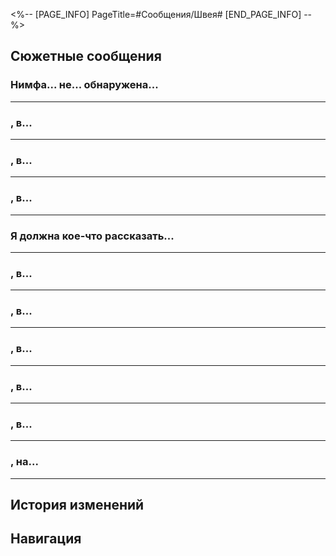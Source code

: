<%-- [PAGE_INFO]
PageTitle=#Сообщения/Швея#
[END_PAGE_INFO] --%>
{{Сообщение Инфобокс
|id          = 193
|Изображение = НИП Швея Иконка.png
|Тип         = НИП
|Отправитель = Швея
|ПодписьСоо  = 
|Фракция     = Другие
}}

==Сюжетные сообщения==
===Нимфа... не... обнаружена...===
{{Сообщения
|условие_получения = 
|текст =
:'''Швея:''' Нимфа... не... обнаружена...
:'''Швея:''' Статуя... нимфа... появилась...
:'''Швея:''' Иди...
:{Выбор} Куда?
::'''(Первопроходец):''' Куда мне идти? Ты та повреждённая Швея из Рощи?
:{Выбор} Ты и сообщения отправляешь?
::'''(Первопроходец):''' Ты та повреждённая Швея из Рощи? Как ты отправила эти сообщения?
:{{Диалог|Предупреждение}} Ошибка отправки сообщения.
}}
----

==={{MC|ж=Дорогая гостья|м=Дорогой гость}}, в...===
{{Сообщения
|условие_получения = 
|текст =
:'''Швея:''' {{MC|ж=Дорогая гостья|м=Дорогой гость}}, в Святилище предсказаний больше не обнаружено нимф. Потрясающе!
:'''Швея:''' Здесь собралась сила нимф, и произошло что-то странное...
:'''Швея:''' Нужна помощь! Скорее!
}}
----

==={{MC|ж=Дорогая гостья|м=Дорогой гость}}, в...===
{{Сообщения
|условие_получения = 
|текст =
:'''Швея:''' {{MC|ж=Дорогая гостья|м=Дорогой гость}}, в Палате полубогов больше не обнаружено нимф. Похоже, вы справились с заданием.
:'''Швея:''' Только вот с нимфами что-то не так. Они издают странные звуки...
:'''Швея:''' Мне немного страшно. Загляните ко мне, когда у вас будет время.
}}
----

==={{MC|ж=Дорогая гостья|м=Дорогой гость}}, в...===
{{Сообщения
|условие_получения = 
|текст =
:'''Швея:''' {{MC|ж=Дорогая гостья|м=Дорогой гость}}, в Городе дракона больше не обнаружено нимф.
:'''Швея:''' Только вот одна нимфа... держит мяч.
:'''Швея:''' Это сложно объяснить, лучше посмотрите сами.
}}
----

===Я должна кое-что рассказать...===
{{Сообщения
|условие_получения = 
|текст =
:'''Швея:''' Я должна кое-что рассказать вам о нимфах созидания.
:'''Швея:''' В прошлый раз этот геозавр в роскошном наряде добивался аудиенции госпожи Аглаи. Перед тем как уйти, он подошёл и дал совет.
:{Выбор} Да, он такой.
::'''(Первопроходец):''' Он вообще любит раздавать советы.
:{Выбор} Что он сказал?
::'''(Первопроходец):''' И какая дельная мысль его посетила на этот раз?
:'''Швея:''' Надо признать, что в его словах был смысл.
:'''Швея:''' «Ах, вы совершенно слепы и не видите ответ, который у вас прямо перед глазами».
:{Выбор} Он вообще любит длинные вступления.
::'''(Первопроходец):''' Эту фразу можно было опустить.
:{Выбор} Уже с первой фразы клонит в сон.
::'''(Первопроходец):''' Давай перейдём сразу к сути.
:'''Швея:''' «Нужно просто наполнить золотую нить силой титана времени и привязать её к лапке нимфы, и вы сможете призвать её обратно в любое время, где бы она ни находилась».
:'''Швея:''' Я провела эксперимент с нимфой, с которой у вас был контакт, и это действительно сработало.
:'''Швея:''' Теперь, однажды коснувшись нимфы, вы больше никогда её не потеряете.
:'''Швея:''' Вы можете прийти ко мне и призвать их обратно. Попробуйте, когда будет нужно.
}}
----

==={{MC|ж=Дорогая гостья|м=Дорогой гость}}, в...===
{{Сообщения
|условие_получения = 
|текст =
:'''Швея:''' {{MC|ж=Дорогая гостья|м=Дорогой гость}}, в Зале утраченного солнца больше не обнаружено нимф.
:'''Швея:''' Но появилось золотое руно отпущения.
:'''Швея:''' Посмотрите, если будет минутка.
}}
----

==={{MC|ж=Дорогая гостья|м=Дорогой гость}}, в...===
{{Сообщения
|условие_получения = 
|текст =
:'''Швея:''' {{MC|ж=Дорогая гостья|м=Дорогой гость}}, в Падшем городе сумерек больше не обнаружено нимф.
:'''Швея:''' Но появилась летающая амфора.
:'''Швея:''' Посмотрите, если будет минутка.
}}
----

==={{MC|ж=Дорогая гостья|м=Дорогой гость}}, в...===
{{Сообщения
|условие_получения = 
|текст =
:'''Швея:''' {{MC|ж=Дорогая гостья|м=Дорогой гость}}, в небесном каструме больше не обнаружено нимф.
:'''Швея:''' Но под нимфами... появилась рука Загрея.
:'''Швея:''' Посмотрите, если будет минутка.
}}
----

==={{MC|ж=Дорогая гостья|м=Дорогой гость}}, в...===
{{Сообщения
|условие_получения = 
|текст =
:'''Швея:''' {{MC|ж=Дорогая гостья|м=Дорогой гость}}, в Парящей крепости больше не обнаружено нимф.
:'''Швея:''' Зайдите за пророчеством, если будет минутка.
}}
----

==={{MC|ж=Дорогая гостья|м=Дорогой гость}}, в...===
{{Сообщения
|условие_получения = 
|текст =
:'''Швея:''' {{MC|ж=Дорогая гостья|м=Дорогой гость}}, в Элизии Эйдес больше не обнаружено нимф.
:'''Швея:''' Но здесь висит одна на колокольчиках.
:'''Швея:''' Посмотрите, если будет минутка.
}}
----

==={{MC|ж=Дорогая гостья|м=Дорогой гость}}, на...===
{{Сообщения
|условие_получения = 
|текст =
:'''Швея:''' {{MC|ж=Дорогая гостья|м=Дорогой гость}}, на Поющем берегу собраны все нимфы.
:'''Швея:''' Как и прежде, тут появилась ещё одна нимфа и... м-м-м, какое-то странное устройство.
:'''Швея:''' Посмотрите сами, как будет минутка.
}}
----

==История изменений==
{{История изменений|3.5}}

==Навигация==
{{Сообщения Навбокс}}